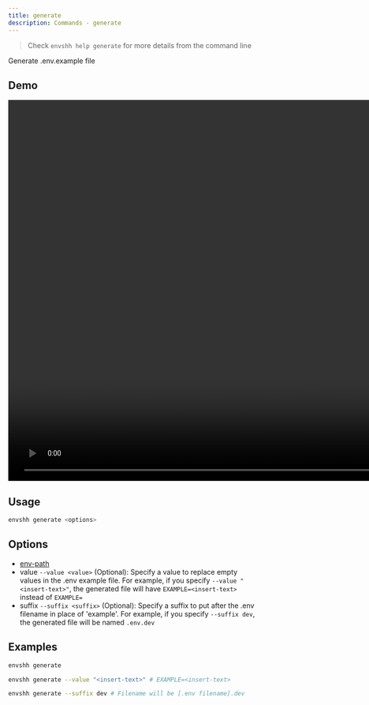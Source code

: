```yaml
---
title: generate
description: Commands - generate
---
```



> Check `envshh help generate` for more details from the command line

Generate .env.example file

## Demo

<video width="1478" height="772" controls>
  <source src={generateTutorial} type="video/webm" />
</video>

## Usage

```sh
envshh generate <options>
```

## Options

- [env-path](/core-concepts/03-env-path)
- value `--value <value>` (Optional):
  Specify a value to replace empty values in the .env example file. For example, if you specify `--value "<insert-text>"`, the generated file will have `EXAMPLE=<insert-text>` instead of `EXAMPLE=`
- suffix `--suffix <suffix>` (Optional):
  Specify a suffix to put after the .env filename in place of 'example'. For example, if you specify `--suffix dev`, the generated file will be named `.env.dev`

## Examples

```sh
envshh generate
```

```sh
envshh generate --value "<insert-text>" # EXAMPLE=<insert-text>
```

```sh
envshh generate --suffix dev # Filename will be [.env filename].dev
```
